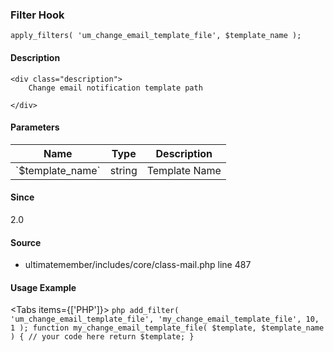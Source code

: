 
<UMBreadCrumb type="filter"/>

### Filter Hook    
    
```
apply_filters( 'um_change_email_template_file', $template_name );
```

#### Description
    <div class="description">
        Change email notification template path
 
    </div>

#### Parameters
            
<table className="table-auto mt-2 border dark:border-gray-500 p-5 text-sm text-left">
<thead>
<tr>
<th  className="px-3">Name</th>
<th  className="px-3">Type</th>
<th  className="px-3">Description</th>
</tr>
</thead>
<tbody>
               <tr >
               <td className="px-3 py-2">`$template_name`</td>
               <td className="px-3 py-2">string</td>
               <td className="px-3 py-2 text-sm">Template Name</td>
               </tr>
</tbody>
</table>

#### Since
<div class="description">
2.0
</div>

#### Source
  - <Link href="https://github.com/ultimatemember/ultimatemember/tree/2.5.0/includes/core/class-mail.php#L487">ultimatemember/includes/core/class-mail.php</Link> <Link href="https://github.com/ultimatemember/ultimatemember/tree/2.5.0/includes/core/class-mail.php#L487">line 487</Link>



#### Usage Example

<Tabs items={['PHP']}>
    <Tab>
    ```php
    add_filter( 'um_change_email_template_file', 'my_change_email_template_file', 10, 1 );
 function my_change_email_template_file( $template, $template_name ) {
     // your code here
     return $template;
 }
    ```
    </Tab>
</Tabs>
